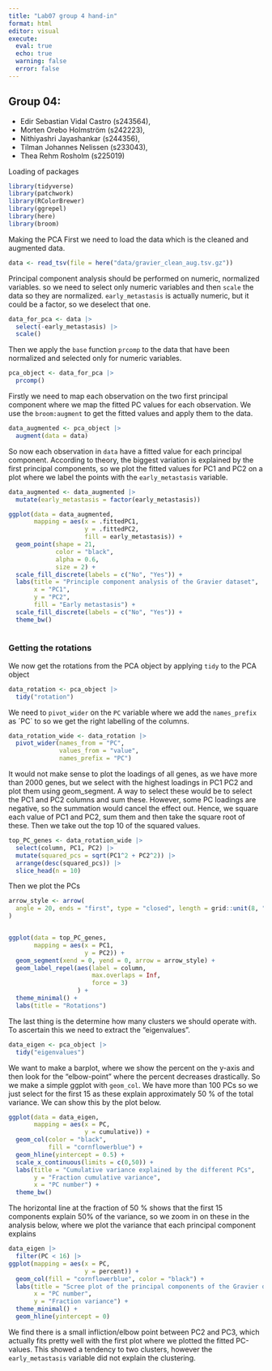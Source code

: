 ```yaml
---
title: "Lab07 group 4 hand-in"
format: html
editor: visual
execute: 
  eval: true
  echo: true
  warning: false
  error: false
---
```


## Group 04:

-   Edir Sebastian Vidal Castro (s243564),
-   Morten Orebo Holmström (s242223),
-   Nithiyashri Jayashankar (s244356),
-   Tilman Johannes Nelissen (s233043),
-   Thea Rehm Rosholm (s225019)

Loading of packages

```r
library(tidyverse)
library(patchwork)
library(RColorBrewer)
library(ggrepel)
library(here)
library(broom)
```

Making the PCA First we need to load the data which is the cleaned and augmented data.

```r
data <- read_tsv(file = here("data/gravier_clean_aug.tsv.gz"))
```

Principal component analysis should be performed on numeric, normalized variables. so we need to select only numeric variables and then `scale` the data so they are normalized. `early_metastasis` is actually numeric, but it could be a factor, so we deselect that one.

```r
data_for_pca <- data |>
  select(-early_metastasis) |> 
  scale()
```

Then we apply the `base` function `prcomp` to the data that have been normalized and selected only for numeric variables.

```r
pca_object <- data_for_pca |> 
  prcomp()
```

Firstly we need to map each observation on the two first principal component where we map the fitted PC values for each observation. We use the `broom:augment` to get the fitted values and apply them to the data.

```r
data_augmented <- pca_object |> 
  augment(data = data)
```

So now each observation in `data` have a fitted value for each principal component. According to theory, the biggest variation is explained by the first principal components, so we plot the fitted values for PC1 and PC2 on a plot where we label the points with the `early_metastasis` variable.

```r
data_augmented <- data_augmented |> 
  mutate(early_metastasis = factor(early_metastasis))

ggplot(data = data_augmented, 
       mapping = aes(x = .fittedPC1, 
                     y = .fittedPC2, 
                     fill = early_metastasis)) + 
  geom_point(shape = 21, 
             color = "black", 
             alpha = 0.6, 
             size = 2) + 
  scale_fill_discrete(labels = c("No", "Yes")) +
  labs(title = "Principle component analysis of the Gravier dataset", 
       x = "PC1", 
       y = "PC2", 
       fill = "Early metastasis") + 
  scale_fill_discrete(labels = c("No", "Yes")) +
  theme_bw()  
  
```

### Getting the rotations

We now get the rotations from the PCA object by applying `tidy` to the PCA object

```r
data_rotation <- pca_object |> 
  tidy("rotation")
```

We need to `pivot_wider` on the `PC` variable where we add the `names_prefix` as ´PC\` to so we get the right labelling of the columns.

```r
data_rotation_wide <- data_rotation |> 
  pivot_wider(names_from = "PC", 
              values_from = "value", 
              names_prefix = "PC")
```

It would not make sense to plot the loadings of all genes, as we have more than 2000 genes, but we select with the highest loadings in PC1 PC2 and plot them using geom_segment. A way to select these would be to select the PC1 and PC2 columns and sum these. However, some PC loadings are negative, so the summation would cancel the effect out. Hence, we square each value of PC1 and PC2, sum them and then take the square root of these. Then we take out the top 10 of the squared values.

```r
top_PC_genes <- data_rotation_wide |> 
  select(column, PC1, PC2) |> 
  mutate(squared_pcs = sqrt(PC1^2 + PC2^2)) |> 
  arrange(desc(squared_pcs)) |> 
  slice_head(n = 10)
```

Then we plot the PCs

```r
arrow_style <- arrow(
  angle = 20, ends = "first", type = "closed", length = grid::unit(8, "pt")
)


ggplot(data = top_PC_genes, 
       mapping = aes(x = PC1, 
                     y = PC2)) +
  geom_segment(xend = 0, yend = 0, arrow = arrow_style) + 
  geom_label_repel(aes(label = column,
                       max.overlaps = Inf, 
                       force = 3)
                   ) + 
  theme_minimal() + 
  labs(title = "Rotations")
```

The last thing is the determine how many clusters we should operate with. To ascertain this we need to extract the "eigenvalues".

```r
data_eigen <- pca_object |> 
  tidy("eigenvalues")
```

We want to make a barplot, where we show the percent on the y-axis and then look for the "elbow-point" where the percent decreases drastically. So we make a simple ggplot with `geom_col`. We have more than 100 PCs so we just select for the first 15 as these explain approximately 50 % of the total variance. We can show this by the plot below.

```r
ggplot(data = data_eigen, 
       mapping = aes(x = PC, 
                     y = cumulative)) + 
  geom_col(color = "black", 
           fill = "cornflowerblue") + 
  geom_hline(yintercept = 0.5) + 
  scale_x_continuous(limits = c(0,50)) + 
  labs(title = "Cumulative variance explained by the different PCs",
       y = "Fraction cumulative variance", 
       x = "PC number") +
  theme_bw()
```

The horizontal line at the fraction of 50 % shows that the first 15 components explain 50% of the variance, so we zoom in on these in the analysis below, where we plot the variance that each principal component explains

```r
data_eigen |> 
  filter(PC < 16) |> 
ggplot(mapping = aes(x = PC, 
                     y = percent)) + 
  geom_col(fill = "cornflowerblue", color = "black") +
  labs(title = "Scree plot of the principal components of the Gravier dataset", 
       x = "PC number", 
       y = "Fraction variance") +
  theme_minimal() +
  geom_hline(yintercept = 0)
```

We find there is a small infliction/elbow point between PC2 and PC3, which actually fits pretty well with the first plot where we plotted the fitted PC-values. This showed a tendency to two clusters, however the `early_metastasis` variable did not explain the clustering.
